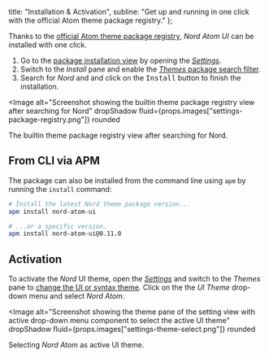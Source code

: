 

  title: "Installation & Activation",
  subline: "Get up and running in one click with the official Atom theme package registry."
};

<ShrinkedWidth value={25}>

<SpaceBox mTop={4} mBottom={4}>
  <Plugin />
</SpaceBox>

</ShrinkedWidth>

<ShrinkedWidth value={80}>

<WIPNotice />

Thanks to the [official Atom theme package registry][atom-thpkg-reg-nord], _Nord Atom UI_ can be installed with one click.

1. Go to the [package installation view][atom-docs-pkgs] by opening the [_Settings_][atom-docs-basic-settings].
2. Switch to the _Install_ pane and enable the [_Themes_ package search filter][atom-docs-pkgs-th].
3. Search for _Nord_ and and click on the <Kbd>Install</Kbd> button to finish the installation.

<Image
  alt="Screenshot showing the builtin theme package registry view after searching for Nord"
  dropShadow
  fluid={props.images["settings-package-registry.png"]}
  rounded
>
  <span>
    The builtin <Link href="https://atom.io/themes">theme package registry</Link> view after searching for Nord.
  </span>
</Image>

## From CLI via APM

The package can also be installed from the command line using `apm` by running the `install` command:

```sh
# Install the latest Nord theme package version...
apm install nord-atom-ui

# ...or a specific version.
apm install nord-atom-ui@0.11.0
```

## Activation

To activate the _Nord_ UI theme, open the [_Settings_][atom-docs-basic-settings] and switch to the _Themes_ pane to [change the UI or syntax theme][atom-docs-basic-theme_switch]. Click on the the _UI Theme_ drop-down menu and select _Nord Atom_.

<Image
  alt="Screenshot showing the theme pane of the setting view with active drop-down menu component to select the active UI theme"
  dropShadow
  fluid={props.images["settings-theme-select.png"]}
  rounded
>
  <span>
    Selecting <em>Nord Atom</em> as active UI theme.
  </span>
</Image>

</ShrinkedWidth>

[atom-docs-basic-settings]: https://flight-manual.atom.io/getting-started/sections/atom-basics/#settings-and-preferences
[atom-docs-basic-theme_switch]: https://flight-manual.atom.io/getting-started/sections/atom-basics/#changing-the-theme
[atom-docs-pkgs-cli]: https://flight-manual.atom.io/using-atom/sections/atom-packages/#command-line
[atom-docs-pkgs-th]: https://flight-manual.atom.io/using-atom/sections/atom-packages/#atom-themes
[atom-docs-pkgs]: https://flight-manual.atom.io/using-atom/sections/atom-packages
[atom-thpkg-reg-nord]: https://atom.io/themes/nord-atom-ui
